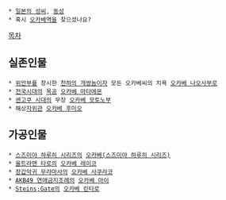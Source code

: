  * [[일본의 성씨]], [[동성]]
 * 혹시 [[오카베역]]을 찾으셨나요?

[[목차]]
== 실존인물 ==
 * [[위안부]]를 창시한 [[천하의 개쌍놈]]이자 모든 오카베씨의 치욕 [[오카베 나오사부로]]
 * [[전국시대]]의 [[목공]] [[오카베 마타에몬]]
 * [[센고쿠 시대]]의 무장 [[오카베 모토노부]]
 * 해상[[자위관]] [[오카베 후미오]]
== 가공인물 ==
 * [[스즈미야 하루히 시리즈]]의 [[오카베(스즈미야 하루히 시리즈)]]
 * [[울트라맨 타로]]의 [[오카베 레이코]]
 * [[장갑악귀 무라마사]]의 [[오카베 사쿠라코]]
 * [[AKB49 연애금지조례]]의 [[오카베 아이]]
 * [[Steins;Gate]]의 [[오카베 린타로]]
